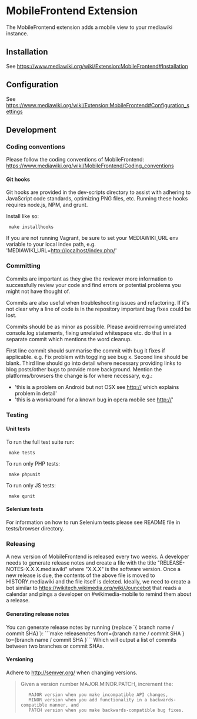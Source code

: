 = MobileFrontend Extension =
The MobileFrontend extension adds a mobile view to your mediawiki
instance.

== Installation ==
See https://www.mediawiki.org/wiki/Extension:MobileFrontend#Installation

== Configuration ==
See https://www.mediawiki.org/wiki/Extension:MobileFrontend#Configuration_settings

== Development ==

=== Coding conventions ===
Please follow the coding conventions of MobileFrontend:
https://www.mediawiki.org/wiki/MobileFrontend/Coding_conventions

==== Git hooks ====
Git hooks are provided in the dev-scripts directory to assist with adhering to JavaScript
code standards, optimizing PNG files, etc. Running these hooks requires node.js, NPM, and
grunt.

Install like so:
  make installhooks

If you are not running Vagrant, be sure to set your MEDIAWIKI_URL env variable to your
local index path, e.g. 'MEDIAWIKI_URL=http://localhost/index.php/'

=== Committing ===
Commits are important as they give the reviewer more information to
successfully review your code and find errors or potential problems you
might not have thought of.

Commits are also useful when troubleshooting issues and refactoring.  If
it's not clear why a line of code is in the repository important bug
fixes could be lost.

Commits should be as minor as possible. Please avoid removing unrelated
console.log statements, fixing unrelated whitespace etc.  do that in a
separate commit which mentions the word cleanup.

First line commit should summarise the commit with bug it fixes if
applicable. e.g. Fix problem with toggling see bug x. Second line should
be blank. Third line should go into detail where necessary providing
links to blog posts/other bugs to provide more background. Mention the
platforms/browsers the change is for where necessary, e.g.:

* 'this is a problem on Android but not OSX see http://<url> which explains problem in detail'
* 'this is a workaround for a known bug in opera mobile see http://<url>'

=== Testing ===

==== Unit tests ====
To run the full test suite run:

  make tests

To run only PHP tests:

  make phpunit

To run only JS tests:

  make qunit

==== Selenium tests ====

For information on how to run Selenium tests please see README file in
tests/browser directory.

=== Releasing ===
A new version of MobileFrontend is released every two weeks. A developer needs to generate
release notes and create a file with the title "RELEASE-NOTES-X.X.X.mediawiki" where "X.X.X"
is the software version. Once a new release is due, the contents of the above file is moved to
HISTORY.mediawiki and the file itself is deleted.
Ideally, we need to create a bot similar to https://wikitech.wikimedia.org/wiki/Jouncebot that
reads a calendar and pings a developer on #wikimedia-mobile to remind them about a release.

====Generating release notes====
You can generate release notes by running (replace `{ branch name / commit SHA}`):
```make releasenotes from={branch name / commit SHA } to={branch name / commit SHA }```
Which will output a list of commits between two branches or commit SHAs.

====Versioning====
Adhere to http://semver.org/ when changing versions.
<blockquote>
Given a version number MAJOR.MINOR.PATCH, increment the:
    MAJOR version when you make incompatible API changes,
    MINOR version when you add functionality in a backwards-compatible manner, and
    PATCH version when you make backwards-compatible bug fixes.
</blockquote>
